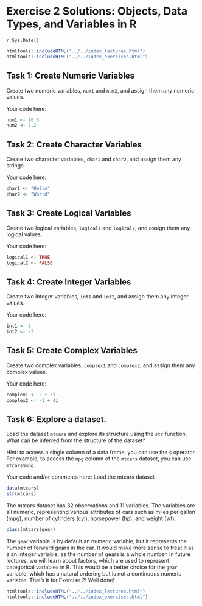 # Exercise 2 Solutions: Objects, Data Types, and Variables in R
`r Sys.Date()`

```r
htmltools::includeHTML("../../index_lectures.html")
htmltools::includeHTML("../../index_exercises.html")
```



## Task 1: Create Numeric Variables

Create two numeric variables, `num1` and `num2`, and assign them any numeric
values.

Your code here:

```r
num1 <- 10.5
num2 <- 7.2
```

## Task 2: Create Character Variables

Create two character variables, `char1` and `char2`, and assign them any
strings.

Your code here:

```r
char1 <- "Hello"
char2 <- "World"
```

## Task 3: Create Logical Variables

Create two logical variables, `logical1` and `logical2`, and assign them any
logical values.

Your code here:

```r
logical1 <- TRUE
logical2 <- FALSE
```

## Task 4: Create Integer Variables

Create two integer variables, `int1` and `int2`, and assign them any integer
values.

Your code here:

```r
int1 <- 5
int2 <- -3
```

## Task 5: Create Complex Variables

Create two complex variables, `complex1` and `complex2`, and assign them any
complex values.

Your code here:

```r
complex1 <- 2 + 3i
complex2 <- -1 + 4i
```

## Task 6: Explore a dataset.

Load the dataset `mtcars` and explore its structure using the `str` function.
What can be inferred from the structure of the dataset?

Hint: to access a single column of a data frame, you can use the `$` operator.
For example, to access the `mpg` column of the `mtcars` dataset, you can use
`mtcars$mpg`.

Your code and/or comments here:
Load the mtcars dataset

```r
data(mtcars)
str(mtcars)
```

The mtcars dataset has 32 observations and 11 variables. The variables are
all numeric, representing various attributes of cars such as miles per gallon
(mpg), number of cylinders (cyl), horsepower (hp), and weight (wt).

```r
class(mtcars$gear)
```

The `gear` variable is by default an numeric variable, but it represents the
number of forward gears in the car. It would make more sense to treat it as a
an integer variable, as the number of gears is a whole number. In future lectures,
we will learn about factors, which are used to represent categorical variables
in R. This would be a better choice for the `gear` variable, which has a natural
ordering but is not a continuous numeric variable.
That's it for Exercise 2! Well done!


```r
htmltools::includeHTML("../../index_lectures.html")
htmltools::includeHTML("../../index_exercises.html")
```


